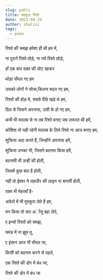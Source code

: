 ```yaml
---
slug: pehli
title: महफ़ूज़ रिश्ते
date: 2021-04-29
author: shalini
tags:
  - poem
---
```

रिश्ते की समझ हमेशा ही थी हम में,

ना पुराने रिश्ते तोड़े, ना नये रिश्ते छोड़े,

हॉं  एक बात वक़्त की चोट खाकर

थोड़ा सँभल गए हम 

उसको लोगों ने सोचा,कितना  बदल गए हम,

रिश्तों की होड़ में, सबसे पीछे खड़े थे हम,

दिल से जिसने अपनाया, उसी के हो गए हम,

कभी भी मतलब से ना तब रिश्ते बनाए जब ज़रूरत थी हमें, 

कोशिश तो यही रहेगी मतलब के लिये रिश्ते ना आज बनाए हम,

शुक्रिया अदा करते हैं, जिन्होंने अपनाया हमें,

शुक्रिया उनका भी, जिसने बदनाम किया हमें,

बदनामी भी उन्हीं की होती,

जिसमें कुछ बात है होती,

नहीं तो ईश्वर ने तक़दीर की लाइन ना बनायी होती,

वक़्त भी मेहरबाँ है-

अकेले में भी मुस्कुरा लेते हैं हम,

मन किया तो चार अॉंसू बहा लेते,

ए इन्सॉ रिश्तों को समझ,

घमंड में ना झूम तू, 

ए इंसान आज भी सँभल जा,

किसी को बदनाम करने से पहले,

एक रिश्ते की डोर में बंध जा,

रिश्ते की डोर में बंध जा